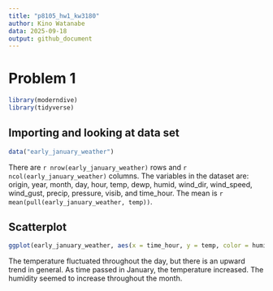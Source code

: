 ```yaml
---
title: "p8105_hw1_kw3180"
author: Kino Watanabe
data: 2025-09-18
output: github_document
---
```


# Problem 1

```r
library(moderndive)
library(tidyverse)
```

## Importing and looking at data set
```r
data("early_january_weather")
```

There are `r nrow(early_january_weather)` rows and `r ncol(early_january_weather)` columns. The variables in the dataset are: origin, year, month, day, hour, temp, dewp, humid, wind_dir, wind_speed, wind_gust, precip, pressure, visib, and time_hour. The mean is `r mean(pull(early_january_weather, temp))`.

## Scatterplot

```r
ggplot(early_january_weather, aes(x = time_hour, y = temp, color = humid)) + geom_point()
```

The temperature fluctuated throughout the day, but there is an upward trend in general. As time passed in January, the temperature increased. The humidity seemed to increase throughout the month.


